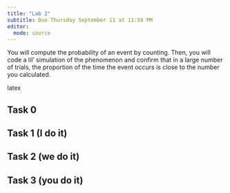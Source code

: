 ```yaml
---
title: "Lab 2"
subtitle: Due Thursday September 11 at 11:59 PM
editor: 
  mode: source
---
```



You will compute the probability of an event by counting. Then, you will code a lil' simulation of the phenomenon and confirm that in a large number of trials, the proportion of the time the event occurs is close to the number you calculated.



latex

## Task 0 

## Task 1 (I do it)

## Task 2 (we do it)

## Task 3 (you do it)

